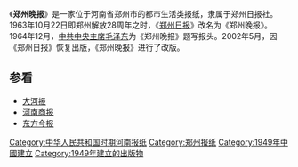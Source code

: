 {{unreferenced|time=2011-09-06T14:33:23+00:00}}
《'''郑州晚报'''》是一家位于河南省郑州市的都市生活类报纸，隶属于郑州日报社。1963年10月22日即郑州解放28周年之时，《[[郑州日报|郑州日报]]》改名为《郑州晚报》。1964年12月，[[中共中央主席|中共中央主席]][[毛泽东|毛泽东]]为《郑州晚报》题写报头。2002年5月，因《郑州日报》恢复出版，《郑州晚报》进行了改版。

==参看==
*[[大河报|大河报]]
*[[河南商报|河南商报]]
*[[东方今报|东方今报]]

[[Category:中华人民共和国时期河南报纸|Category:中华人民共和国时期河南报纸]]
[[Category:郑州报纸|Category:郑州报纸]]
[[Category:1949年中國建立|Category:1949年中國建立]]
[[Category:1949年建立的出版物|Category:1949年建立的出版物]]
